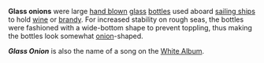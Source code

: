 '''Glass onions''' were large [[hand blown]] [[glass]] [[bottle|bottles]] used aboard [[sailing ship|sailing ships]] to hold [[wine]] or [[brandy]]. 
For increased stability on rough seas, the bottles were fashioned with a wide-bottom shape to prevent toppling, thus making the bottles look somewhat [[onion]]-shaped.

'''''Glass Onion''''' is also the name of a song on the [[White Album]].

{{water-stub}}
